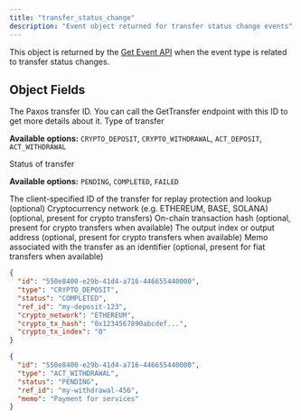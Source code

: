 ```yaml
---
title: "transfer_status_change"
description: "Event object returned for transfer status change events"
---
```


This object is returned by the [Get Event API](/api-reference/events/get-event) when the event type is related to transfer status changes.

## Object Fields

<ResponseField name="id" type="string" required>
The Paxos transfer ID. You can call the GetTransfer endpoint with this ID to get more details about it.
</ResponseField>

<ResponseField name="type" type="string" required>
Type of transfer

**Available options:** `CRYPTO_DEPOSIT`, `CRYPTO_WITHDRAWAL`, `ACT_DEPOSIT`, `ACT_WITHDRAWAL`
</ResponseField>

<ResponseField name="status" type="string" required>
Status of transfer

**Available options:** `PENDING`, `COMPLETED`, `FAILED`
</ResponseField>

<ResponseField name="ref_id" type="string">
The client-specified ID of the transfer for replay protection and lookup (optional)
</ResponseField>

<ResponseField name="crypto_network" type="string">
Cryptocurrency network (e.g. ETHEREUM, BASE, SOLANA) (optional, present for crypto transfers)
</ResponseField>

<ResponseField name="crypto_tx_hash" type="string">
On-chain transaction hash (optional, present for crypto transfers when available)
</ResponseField>

<ResponseField name="crypto_tx_index" type="string">
The output index or output address (optional, present for crypto transfers when available)
</ResponseField>

<ResponseField name="memo" type="string">
Memo associated with the transfer as an identifier (optional, present for fiat transfers when available)
</ResponseField>

<ResponseExample>

```json Crypto Deposit Example
{
  "id": "550e8400-e29b-41d4-a716-446655440000",
  "type": "CRYPTO_DEPOSIT",
  "status": "COMPLETED",
  "ref_id": "my-deposit-123",
  "crypto_network": "ETHEREUM",
  "crypto_tx_hash": "0x1234567890abcdef...",
  "crypto_tx_index": "0"
}
```

```json Fiat Withdrawal Example
{
  "id": "550e8400-e29b-41d4-a716-446655440000",
  "type": "ACT_WITHDRAWAL",
  "status": "PENDING",
  "ref_id": "my-withdrawal-456",
  "memo": "Payment for services"
}
```

</ResponseExample>